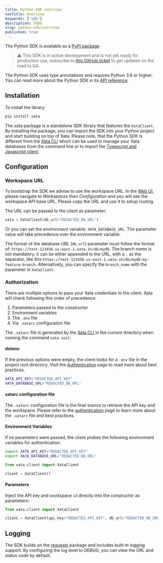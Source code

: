 ```yaml
---
title: Python SDK overview
navTitle: Overview
keywords: ['sdk']
description: TODO
slug: python-sdk/overview
published: true
---
```


The Python SDK is available as a [PyPI package](https://pypi.org/project/xata/)

> ⚠️ This SDK is in active development and is not yet ready for production use, subscribe to [this GitHub ticket](https://github.com/xataio/xata-py/issues/24) to get updates on the road to GA.

The Python SDK uses type annotations and requires Python 3.8 or higher. You can read more about the Python SDK in its [API reference](https://xata-py.readthedocs.io).

## Installation

To install the library:

```bash
pip install xata
```

The xata package is a standalone SDK library that features the `XataClient`. By installing the package, you can import the SDK into your Python project and start building on top of Xata. Please note, that the Python SDK is different from the [Xata CLI](/getting-started/installation#install-the-xata-cli) which can be used to manage your Xata databases from the command line or to import the [Typescript and Javascript client](/typescript-client/overview).

## Configuration

### Workspace URL

To bootstrap the SDK we advise to use the workspace URL. In the [Web UI](https://app.xata.io), please navigate to _Workspaces_ then _Configuration_ and you will see the workspace API base URL. Please copy the URL and use it to setup routing.

The URL can be passed to the client as parameter:

```py
xata = XataClient(db_url="REDACTED_DB_URL")
```

Or you can set the environment variable: `XATA_DATABASE_URL`. The parameter value will take precedence over the environment variable.

The format of the database URL (`db_url`) parameter must follow the format of: `https://test-123456.us-east-1.xata.sh/db/mydb`. The branch name is not mandatory, it can be either appended to the URL, with a `:` as the separator, like this `https://test-123456.us-east-1.xata.sh/db/mydb:my-feature-branch`. Alternatively, you can specify the `branch_name` with the parameter in `XataClient`.

### Authorization

There are multiple options to pass your Xata credentials to the client. Xata will check following this order of precedence:

1. Parameters passed to the constructor
1. Environment variables
1. The `.env` file
1. Via `.xatarc` configuration file

The `.xatarc` file is generated by the [Xata CLI](/getting-started/installation#install-the-xata-cli) in the current directory when running the command `xata init`.

#### dotenv

If the previous options were empty, the client looks for a `.env` file in the project root directory. Visit the [Authentication][0] page to read more about best practices.

```bash
XATA_API_KEY="REDACTED_API_KEY"
XATA_DATABASE_URL="REDACTED_DB_URL"
```

#### xatarc configuration file

The `.xatarc` configuration file is the final source to retrieve the API key and the workspace.
Please refer to the [authentication][0] page to learn more about the `.xatarc` file and best practices.

#### Environment Variables

If no parameters were passed, the client probes the following environment variables for authentication.

```bash
export XATA_API_KEY="REDACTED_API_KEY"
export XATA_DATABASE_URL="REDACTED_DB_URL"
```

```python
from xata.client import XataClient

client = XataClient()
```

#### Parameters

Inject the API key and workspace `id` directly into the constructor as parameters:

```python
from xata.client import XataClient

client = XataClient(api_key="REDACTED_API_KEY", db_url="REDACTED_DB_URL")
```

## Logging

The SDK builds on the [requests](https://pypi.org/project/requests/) package and includes built-in logging support. By configuring the log level to DEBUG, you can view the URL and status code by default.

[0]: /getting-started/cli#authentication
